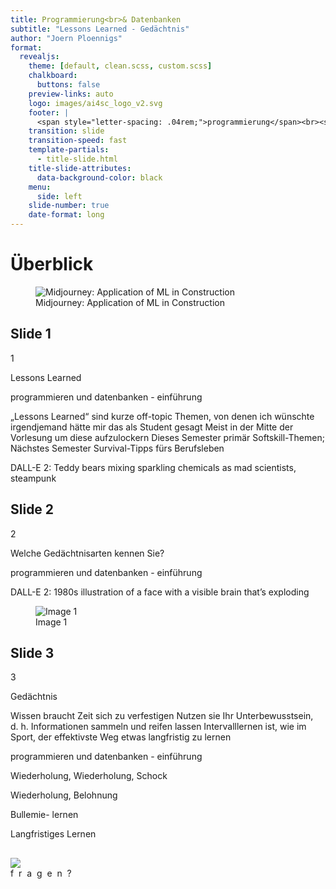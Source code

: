 ```yaml
---
title: Programmierung<br>& Datenbanken
subtitle: "Lessons Learned - Gedächtnis"
author: "Joern Ploennigs"
format:
  revealjs:
    theme: [default, clean.scss, custom.scss]
    chalkboard: 
      buttons: false
    preview-links: auto
    logo: images/ai4sc_logo_v2.svg
    footer: |
      <span style="letter-spacing: .04rem;">programmierung</span><br><span style="letter-spacing: .0rem;">und datenbanken</span>
    transition: slide
    transition-speed: fast
    template-partials:
      - title-slide.html
    title-slide-attributes:
      data-background-color: black
    menu:
      side: left
    slide-number: true
    date-format: long
---
```



 
# Überblick {background="#333"}
<div class="midjourneyXX_frame">
![Midjourney: Application of ML in Construction](images/ueberblick/mj_application_of_machine_learning_in_construction.png){class="midjourneyXX"}
</div>


## Slide 1


1

Lessons Learned

programmieren und datenbanken - einführung

„Lessons Learned“ sind kurze off-topic Themen, von denen ich wünschte irgendjemand hätte mir das als Student gesagt
Meist in der Mitte der Vorlesung um diese aufzulockern
Dieses Semester primär Softskill-Themen; Nächstes Semester Survival-Tipps fürs Berufsleben

DALL-E 2: Teddy bears mixing sparkling chemicals as mad scientists, steampunk

## Slide 2


2

Welche Gedächtnisarten kennen Sie?

programmieren und datenbanken - einführung

DALL-E 2: 1980s illustration of a face with a visible brain that’s exploding

![Image 1](images/01x_Gedaechnisarten/image_1.jpg)

## Slide 3


3

Gedächtnis

Wissen braucht Zeit sich zu verfestigen
Nutzen sie Ihr Unterbewusstsein, d. h. Informationen sammeln und reifen lassen
Intervalllernen ist, wie im Sport, der effektivste Weg etwas langfristig zu lernen

programmieren und datenbanken - einführung

Wiederholung,
Wiederholung,
Schock

Wiederholung,
Belohnung

Bullemie- lernen

Langfristiges  Lernen




## {background="#000"}

<img id="question_logo" src="images/question_logo.png"></img>
<div class="questions">f&nbsp;&nbsp;r&nbsp;&nbsp;a&nbsp;&nbsp;g&nbsp;&nbsp;e&nbsp;&nbsp;n&nbsp;&nbsp;?</div>
<div id="tsparticles_question"></div>
<script src="https://cdn.jsdelivr.net/npm/@tsparticles/all@3.3.0/tsparticles.all.bundle.min.js"></script>
<script src="particle_ml.js" defer></script>
<script src="particle_hex.js"defer></script>
